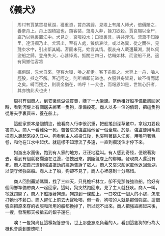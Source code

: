 # 《義犬》

> 周村有賈某貿易蕪湖，獲重資，賃舟將歸，見堤上有屠人縛犬，倍價贖之，養豢舟上。舟上固積寇也，窺客裝，蕩舟入莽，操刀欲殺。賈哀賜以全尸，盜乃以氈裹置江中。犬見之，哀嗥投水；口銜裹具，與共浮沉。流蕩不知幾里，達淺擱乃止。犬泅出，至有人處，狼信哀吠。或以為異，從之而往，見氈束水中，引出斷其繩。客固未死，始言其情。復哀舟人載還蕪湖，將以伺盜船之歸。登舟失犬，心甚悼焉。抵關三四日，估輯如林，而盜船不見。適有同鄉估客將
>
> 攜俱歸，忽犬自來，望客大嗥，喚之卻走。客下舟趁之。犬奔上一舟，嚙人脛股，撻之不解。客近呵之，則所嚙即前盜也。衣服與舟皆易，故不得而認之矣。縛而搜之，則裹金猶在，嗚呼！一犬也，而報恩如是，世無心肝者，其亦愧此犬也夫！

&emsp;&emsp;周村有個商人，到安徽蕪湖做買賣，賺了一大筆錢。當他租好船準備啟航回家時，看到河堤上有個屠夫綁著一隻狗，準備殺死。商人以多一倍的價錢，把這隻狗從屠夫手裏買來，養在船上。

&emsp;&emsp;這船家原本是個慣盜，他看商人行李很沉重，把船搖到深草叢中，拿起刀要殺害商人。商人一看難免一死，苦苦哀求強盜給他留一個全屍。於是，強盜便用毛氊把商人裹起來投入江中。狗看到主人被投江後，也哀叫著跳入江裏，用嘴叼著氈卷，和他在江水中起伏。就這樣不知漂流了多遠，一直到擱淺住才停下來。

&emsp;&emsp;狗游出水面後，跑到有人家的地方，汪汪地猛叫。有人感到奇怪，便跟著狗去，看到有個氈卷擱淺在江邊，便拽出來，割斷氈卷上的綁繩。發現商人還沒有死。商人把自己遭到強盜搶劫的經過告訴了眾人。商人又哀求船家載他返回蕪湖，以便守候強盜船。商人上了船，狗卻不見了，商人心裡感到十分痛惜。

&emsp;&emsp;商人回到蕪湖碼頭，找了三四天，只見桅杆林立，卻不見那條強盜船。恰好有個同鄉準備帶商人一起回家。這時，狗突然跑回來，見了主人就狂吠。商人一叫，牠就跑開了。商人下船跟著狗走。狗跑到一條船上，一口咬住一個人的小腿，怎麼打牠也不鬆口。商人趕忙上前去大聲吆喝，但一看，狗咬的人就是那個強盜。這個強盜把原來穿的衣服和所用的船都換掉了，所以認不出來。商人把強盜綁起來後，一搜，發現那天被搶去的銀子還在。

&emsp;&emsp;唉！一隻狗尚且這樣報答恩情，世上那些忘恩負義的人，看到這隻狗的行為大概也會感到羞愧吧！
